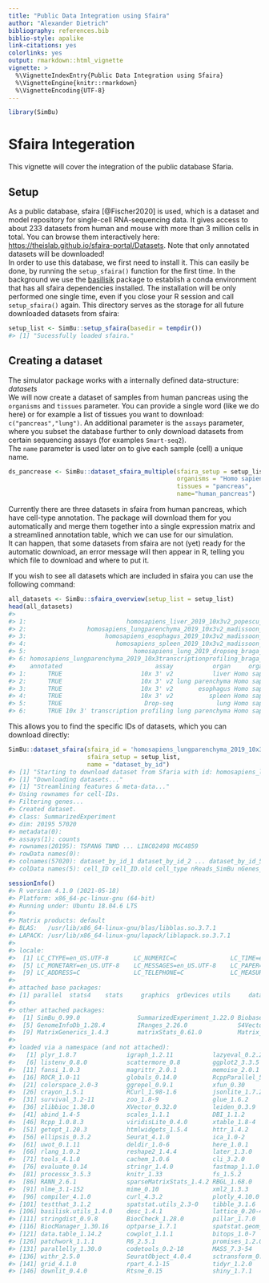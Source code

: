 ```yaml
---
title: "Public Data Integration using Sfaira"
author: "Alexander Dietrich"
bibliography: references.bib
biblio-style: apalike
link-citations: yes
colorlinks: yes
output: rmarkdown::html_vignette
vignette: >
  %\VignetteIndexEntry{Public Data Integration using Sfaira}
  %\VignetteEngine{knitr::rmarkdown}
  %\VignetteEncoding{UTF-8}
---
```





```r
library(SimBu)
```

# Sfaira Integeration

This vignette will cover the integration of the public database Sfaria. \


## Setup

As a public database, sfaira [@Fischer2020] is used, which is a dataset and model repository for single-cell RNA-sequencing
data. It gives access to about 233 datasets from human and mouse with more than 3 million cells in total. 
You can browse them interactively here: [https://theislab.github.io/sfaira-portal/Datasets](https://theislab.github.io/sfaira-portal/Datasets). Note that only annotated datasets will be downloaded! \
In order to use this database, we first need to install it. This can easily be done, by running the `setup_sfaira()` function for the first time. In the background we use the [basilisik](https://bioconductor.org/packages/release/bioc/html/basilisk.utils.html) package to establish a conda environment that has all sfaira dependencies installed. The installation will be only performed one single time, even if you close your R session and call `setup_sfaira()` again. This directory serves as the storage for all future downloaded datasets from sfaira:



```r
setup_list <- SimBu::setup_sfaira(basedir = tempdir())
#> [1] "Sucessfully loaded sfaira."
```

## Creating a dataset

The simulator package works with a internally defined data-structure: *datasets* \
We will now create a dataset of samples from human pancreas using the `organisms` and `tissues` parameter.
You can provide a single word (like we do here) or for example a list of tissues
you want to download: `c("pancreas","lung")`. An additional parameter is the `assays` parameter,
where you subset the database further to only download datasets from certain sequencing
assays (for examples `Smart-seq2`). \
The `name` parameter is used later on to give each sample (cell) a unique name.


```r
ds_pancrease <- SimBu::dataset_sfaira_multiple(sfaira_setup = setup_list,
                                               organisms = "Homo sapiens", 
                                               tissues = "pancreas", 
                                               name="human_pancreas")
```

Currently there are three datasets in sfaira from human pancreas, which have cell-type annotation.
The package will download them for you automatically and merge them together into a single expression
matrix and a streamlined annotation table, which we can use for our simulation. \
It can happen, that some datasets from sfaira are not (yet) ready for the automatic download,
an error message will then appear in R, telling you which file to download and where to put it. \

If you wish to see all datasets which are included in sfaira you can use the following command:

```r
all_datasets <- SimBu::sfaira_overview(setup_list = setup_list)
head(all_datasets)
#>                                                                                                id    author                       doi
#> 1:                            homosapiens_liver_2019_10x3v2_popescu_001_10.1038/s41586-019-1652-y   Popescu 10.1038/s41586-019-1652-y
#> 2:                 homosapiens_lungparenchyma_2019_10x3v2_madissoon_001_10.1186/s13059-019-1906-x Madissoon 10.1186/s13059-019-1906-x
#> 3:                      homosapiens_esophagus_2019_10x3v2_madissoon_002_10.1186/s13059-019-1906-x Madissoon 10.1186/s13059-019-1906-x
#> 4:                         homosapiens_spleen_2019_10x3v2_madissoon_003_10.1186/s13059-019-1906-x Madissoon 10.1186/s13059-019-1906-x
#> 5:                              homosapiens_lung_2019_dropseq_braga_001_10.1038/s41591-019-0468-5     Braga 10.1038/s41591-019-0468-5
#> 6: homosapiens_lungparenchyma_2019_10x3transcriptionprofiling_braga_001_10.1038/s41591-019-0468-5     Braga 10.1038/s41591-019-0468-5
#>    annotated                          assay           organ     organism
#> 1:      TRUE                      10x 3' v2           liver Homo sapiens
#> 2:      TRUE                      10x 3' v2 lung parenchyma Homo sapiens
#> 3:      TRUE                      10x 3' v2       esophagus Homo sapiens
#> 4:      TRUE                      10x 3' v2          spleen Homo sapiens
#> 5:      TRUE                       Drop-seq            lung Homo sapiens
#> 6:      TRUE 10x 3' transcription profiling lung parenchyma Homo sapiens
```

This allows you to find the specific IDs of datasets, which you can download directly:


```r
SimBu::dataset_sfaira(sfaira_id = 'homosapiens_lungparenchyma_2019_10x3v2_madissoon_001_10.1186/s13059-019-1906-x',
                      sfaira_setup = setup_list,
                      name = "dataset_by_id")
#> [1] "Starting to download dataset from Sfaria with id: homosapiens_lungparenchyma_2019_10x3v2_madissoon_001_10.1186/s13059-019-1906-x"
#> [1] "Downloading datasets..."
#> [1] "Streamlining features & meta-data..."
#> Using rownames for cell-IDs.
#> Filtering genes...
#> Created dataset.
#> class: SummarizedExperiment 
#> dim: 20195 57020 
#> metadata(0):
#> assays(1): counts
#> rownames(20195): TSPAN6 TNMD ... LINC02498 MGC4859
#> rowData names(0):
#> colnames(57020): dataset_by_id_1 dataset_by_id_2 ... dataset_by_id_57019 dataset_by_id_57020
#> colData names(5): cell_ID cell_ID.old cell_type nReads_SimBu nGenes_SimBu
```



```r
sessionInfo()
#> R version 4.1.0 (2021-05-18)
#> Platform: x86_64-pc-linux-gnu (64-bit)
#> Running under: Ubuntu 18.04.6 LTS
#> 
#> Matrix products: default
#> BLAS:   /usr/lib/x86_64-linux-gnu/blas/libblas.so.3.7.1
#> LAPACK: /usr/lib/x86_64-linux-gnu/lapack/liblapack.so.3.7.1
#> 
#> locale:
#>  [1] LC_CTYPE=en_US.UTF-8       LC_NUMERIC=C               LC_TIME=en_US.UTF-8        LC_COLLATE=en_US.UTF-8    
#>  [5] LC_MONETARY=en_US.UTF-8    LC_MESSAGES=en_US.UTF-8    LC_PAPER=en_US.UTF-8       LC_NAME=C                 
#>  [9] LC_ADDRESS=C               LC_TELEPHONE=C             LC_MEASUREMENT=en_US.UTF-8 LC_IDENTIFICATION=C       
#> 
#> attached base packages:
#> [1] parallel  stats4    stats     graphics  grDevices utils     datasets  methods   base     
#> 
#> other attached packages:
#>  [1] SimBu_0.99.0                SummarizedExperiment_1.22.0 Biobase_2.52.0              GenomicRanges_1.44.0       
#>  [5] GenomeInfoDb_1.28.4         IRanges_2.26.0              S4Vectors_0.30.2            BiocGenerics_0.38.0        
#>  [9] MatrixGenerics_1.4.3        matrixStats_0.61.0          Matrix_1.3-4               
#> 
#> loaded via a namespace (and not attached):
#>   [1] plyr_1.8.7              igraph_1.2.11           lazyeval_0.2.2          proxyC_0.2.4            splines_4.1.0          
#>   [6] listenv_0.8.0           scattermore_0.8         ggplot2_3.3.5           digest_0.6.27           htmltools_0.5.2        
#>  [11] fansi_1.0.3             magrittr_2.0.1          memoise_2.0.1           tensor_1.5              cluster_2.1.2          
#>  [16] ROCR_1.0-11             globals_0.14.0          RcppParallel_5.1.5      pkgdown_2.0.2           spatstat.sparse_2.1-0  
#>  [21] colorspace_2.0-3        ggrepel_0.9.1           xfun_0.30               dplyr_1.0.8             callr_3.7.0            
#>  [26] crayon_1.5.1            RCurl_1.98-1.6          jsonlite_1.7.2          graph_1.70.0            spatstat.data_2.1-2    
#>  [31] survival_3.2-11         zoo_1.8-9               glue_1.6.2              polyclip_1.10-0         gtable_0.3.0           
#>  [36] zlibbioc_1.38.0         XVector_0.32.0          leiden_0.3.9            DelayedArray_0.18.0     future.apply_1.8.1     
#>  [41] abind_1.4-5             scales_1.1.1            DBI_1.1.2               spatstat.random_2.1-0   miniUI_0.1.1.1         
#>  [46] Rcpp_1.0.8.3            viridisLite_0.4.0       xtable_1.8-4            reticulate_1.24         spatstat.core_2.4-0    
#>  [51] getopt_1.20.3           htmlwidgets_1.5.4       httr_1.4.2              dir.expiry_1.0.0        RColorBrewer_1.1-2     
#>  [56] ellipsis_0.3.2          Seurat_4.1.0            ica_1.0-2               XML_4.0-0               pkgconfig_2.0.3        
#>  [61] uwot_0.1.11             deldir_1.0-6            here_1.0.1              utf8_1.2.2              tidyselect_1.1.2       
#>  [66] rlang_1.0.2             reshape2_1.4.4          later_1.3.0             biocViews_1.60.0        munsell_0.5.0          
#>  [71] tools_4.1.0             cachem_1.0.6            cli_3.2.0               generics_0.1.2          ggridges_0.5.3         
#>  [76] evaluate_0.14           stringr_1.4.0           fastmap_1.1.0           yaml_2.3.5              goftest_1.2-3          
#>  [81] processx_3.5.3          knitr_1.33              fs_1.5.2                fitdistrplus_1.1-8      purrr_0.3.4            
#>  [86] RANN_2.6.1              sparseMatrixStats_1.4.2 RBGL_1.68.0             pbapply_1.5-0           future_1.24.0          
#>  [91] nlme_3.1-152            mime_0.10               xml2_1.3.3              rstudioapi_0.13         brio_1.1.3             
#>  [96] compiler_4.1.0          curl_4.3.2              plotly_4.10.0           filelock_1.0.2          png_0.1-7              
#> [101] testthat_3.1.2          spatstat.utils_2.3-0    tibble_3.1.6            stringi_1.6.1           ps_1.6.0               
#> [106] basilisk.utils_1.4.0    desc_1.4.1              lattice_0.20-44         commonmark_1.8.0        vctrs_0.3.8            
#> [111] stringdist_0.9.8        BiocCheck_1.28.0        pillar_1.7.0            lifecycle_1.0.1         RUnit_0.4.32           
#> [116] BiocManager_1.30.16     optparse_1.7.1          spatstat.geom_2.3-2     lmtest_0.9-40           RcppAnnoy_0.0.19       
#> [121] data.table_1.14.2       cowplot_1.1.1           bitops_1.0-7            irlba_2.3.5             httpuv_1.6.5           
#> [126] patchwork_1.1.1         R6_2.5.1                promises_1.2.0.1        KernSmooth_2.23-20      gridExtra_2.3          
#> [131] parallelly_1.30.0       codetools_0.2-18        MASS_7.3-54             assertthat_0.2.1        rprojroot_2.0.2        
#> [136] withr_2.5.0             SeuratObject_4.0.4      sctransform_0.3.3       GenomeInfoDbData_1.2.6  mgcv_1.8-36            
#> [141] grid_4.1.0              rpart_4.1-15            tidyr_1.2.0             basilisk_1.4.0          rmarkdown_2.13         
#> [146] downlit_0.4.0           Rtsne_0.15              shiny_1.7.1
```
